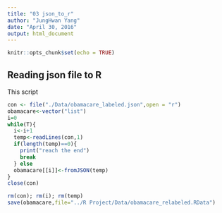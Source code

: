 ```yaml
---
title: "03 json_to_r"
author: "JungHwan Yang"
date: "April 30, 2016"
output: html_document
---
```


```r
knitr::opts_chunk$set(echo = TRUE)
```

## Reading json file to R

This script

```r
con <- file("./Data/obamacare_labeled.json",open = "r")
obamacare<-vector("list")
i=0
while(T){
  i<-i+1
  temp<-readLines(con,1)
  if(length(temp)==0){
    print("reach the end")
    break
  } else
  obamacare[[i]]<-fromJSON(temp)
}
close(con)

rm(con); rm(i); rm(temp)
save(obamacare,file="../R Project/Data/obamacare_relabeled.RData")
```

